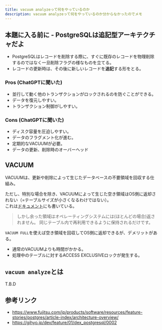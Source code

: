 ```yaml
---
title: vacuum analyzeって何をやっているのか
description: vacuum analyzeって何をやっているのか分からなかったのでメモ
---
```


## 本題に入る前に - PostgreSQLは追記型アーキテクチャだよ

- PostgreSQLはレコードを削除する際に、すぐに既存のレコードを物理削除するのではなく一旦削除フラグの様なものを立てる。
- レコードの更新時は、その後に新しいレコードを**追記**する形をとる。

### Pros (ChatGPTに聞いた)

- 並行して動く他のトランザクションがロックされるのを防ぐことができる。
- データを復元しやすい。
- トランザクション制御がしやすい。

### Cons (ChatGPTに聞いた)

- ディスク容量を圧迫しやすい。
- データのフラグメント化が進む。
- 定期的なVACUUMが必要。
- データの更新、削除時のオーバーヘッド

## VACUUM

VACUUMは、更新や削除によって生じたデータベースの不要領域を回収する仕組み。

ただし、特別な場合を除き、VACUUMによって生じた空き領域はOS側に返却されない（=テーブルサイズが小さくなるわけではない）。  
これは[ドキュメント](https://www.postgresql.jp/docs/14/sql-vacuum.html)にも書いている。

> しかし余った領域はオペレーティングシステムには(ほとんどの場合)返されません。 同じテーブル内で再利用できるように保持されるだけです。

`VACUUM FULL`を使えば空き領域を回収してOS側に返却できるが、デメリットがある。

- 通常のVACUUMよりも時間がかかる。
- 処理中のテーブルに対するACCESS EXCLUSIVEロックが発生する。

## `vacuum analyze`とは

T.B.D

## 参考リンク

- https://www.fujitsu.com/jp/products/software/resources/feature-stories/postgres/article-index/architecture-overview/
- https://gihyo.jp/dev/feature/01/dex_postgresql/0002
